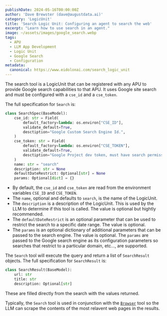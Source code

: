 ```yaml
---
publishDate: 2024-05-16T00:00:00Z
author: 'Dave Brewster (dave@augustdata.ai)'
category: 'LogicUnit'
title: 'Search Logic Unit: Configuring an agent to search the web'
excerpt: "Learn how to use search in an agent."
image: ~/assets/images/google_search.webp
tags:
  - APU
  - LLM App Development
  - Logic Unit
  - Google Search
  - Configuration
metadata:
  canonical: https://www.eidolonai.com/search_logic_unit
---
```

The search tool is a LogicUnit that can be registered with any APU to provide Google search capabilities to
that APU. It uses Google site search and must be configured with a `cse_id` and a `cse_token`. 

The full specification for `Search` is:

```python
class SearchSpec(BaseModel):
    cse_id: str = Field(
        default_factory=lambda: os.environ["CSE_ID"],
        validate_default=True,
        desctiption="Google Custom Search Engine Id.",
    )
    cse_token: str = Field(
        default_factory=lambda: os.environ["CSE_TOKEN"],
        validate_default=True,
        desctiption="Google Project dev token, must have search permissions.",
    )
    name: str = "search"
    description: str = None
    defaultDateRestrict: Optional[str] = None
    params: Optional[dict] = {}
```

* By default, the `cse_id` and `cse_token` are read from the environment variables `CSE_ID` and `CSE_TOKEN`.
* The `name`, optional and defaults to `search`, is the name of the LogicUnit.
* The `description` is a description of the LogicUnit. This is used by the LLM to determine if this tool is called.
  The value is optional but hightly recommended.
* The `defaultDateRestrict` is an optional parameter that can be used to restrict the search to a specific date range.
  The value is optional.
* The `params` is an optional dictionary of additional parameters that can be passed to the search engine. The value is optional.
  The `params` are passed to the Google search engine as its configuration parameters so searches that restrict to a particular
  domain, etc..., are supported.

The `Search` tool will execute the query and return a list of `SearchResult` objects. The full specification for `SearchResult` is:

```python
class SearchResult(BaseModel):
    url: str
    title: str
    description: Optional[str]
```

These are filled directly from the search with the values returned.

Typically, the `Search` tool is used in conjunction with the [`Browser`](/browser_logic_unit) tool so the LLM can scrape the contents
of the most relavent web pages in the results.
